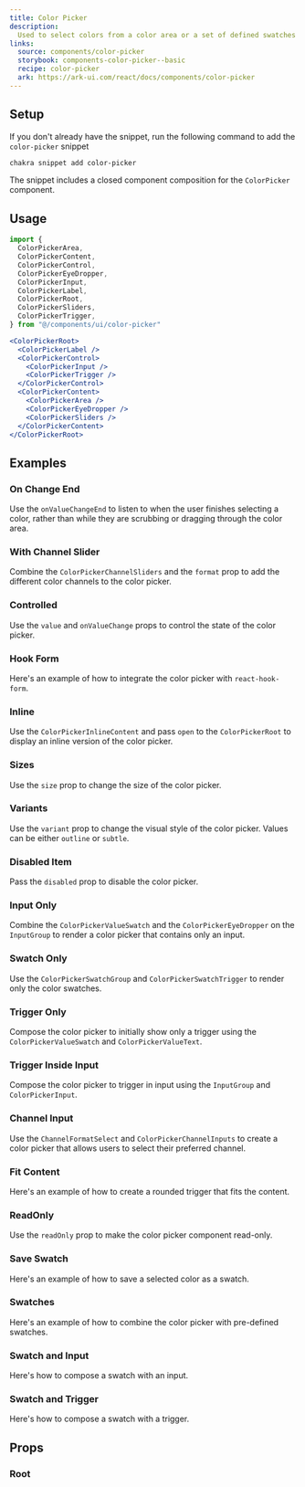 ```yaml
---
title: Color Picker
description:
  Used to select colors from a color area or a set of defined swatches
links:
  source: components/color-picker
  storybook: components-color-picker--basic
  recipe: color-picker
  ark: https://ark-ui.com/react/docs/components/color-picker
---
```


<ExampleTabs name="color-picker-basic" />

## Setup

If you don't already have the snippet, run the following command to add the
`color-picker` snippet

```sh
chakra snippet add color-picker
```

The snippet includes a closed component composition for the `ColorPicker`
component.

## Usage

```jsx
import {
  ColorPickerArea,
  ColorPickerContent,
  ColorPickerControl,
  ColorPickerEyeDropper,
  ColorPickerInput,
  ColorPickerLabel,
  ColorPickerRoot,
  ColorPickerSliders,
  ColorPickerTrigger,
} from "@/components/ui/color-picker"
```

```jsx
<ColorPickerRoot>
  <ColorPickerLabel />
  <ColorPickerControl>
    <ColorPickerInput />
    <ColorPickerTrigger />
  </ColorPickerControl>
  <ColorPickerContent>
    <ColorPickerArea />
    <ColorPickerEyeDropper />
    <ColorPickerSliders />
  </ColorPickerContent>
</ColorPickerRoot>
```

## Examples

### On Change End

Use the `onValueChangeEnd` to listen to when the user finishes selecting a
color, rather than while they are scrubbing or dragging through the color area.

<ExampleTabs name="color-picker-change-end" />

### With Channel Slider

Combine the `ColorPickerChannelSliders` and the `format` prop to add the
different color channels to the color picker.

<ExampleTabs name="color-picker-channel-slider-only" />

### Controlled

Use the `value` and `onValueChange` props to control the state of the color
picker.

<ExampleTabs name="color-picker-controlled" />

### Hook Form

Here's an example of how to integrate the color picker with `react-hook-form`.

<ExampleTabs name="color-picker-with-hook-form" />

### Inline

Use the `ColorPickerInlineContent` and pass `open` to the `ColorPickerRoot` to
display an inline version of the color picker.

<ExampleTabs name="color-picker-inline" />

### Sizes

Use the `size` prop to change the size of the color picker.

<ExampleTabs name="color-picker-with-sizes" />

### Variants

Use the `variant` prop to change the visual style of the color picker. Values
can be either `outline` or `subtle`.

<ExampleTabs name="color-picker-with-variants" />

### Disabled Item

Pass the `disabled` prop to disable the color picker.

<ExampleTabs name="color-picker-with-disabled" />

### Input Only

Combine the `ColorPickerValueSwatch` and the `ColorPickerEyeDropper` on the
`InputGroup` to render a color picker that contains only an input.

<ExampleTabs name="color-picker-input-only" />

### Swatch Only

Use the `ColorPickerSwatchGroup` and `ColorPickerSwatchTrigger` to render only
the color swatches.

<ExampleTabs name="color-picker-swatch-only" />

### Trigger Only

Compose the color picker to initially show only a trigger using the
`ColorPickerValueSwatch` and `ColorPickerValueText`.

<ExampleTabs name="color-picker-trigger-only" />

### Trigger Inside Input

Compose the color picker to trigger in input using the `InputGroup` and
`ColorPickerInput`.

<ExampleTabs name="color-picker-trigger-only" />

### Channel Input

Use the `ChannelFormatSelect` and `ColorPickerChannelInputs` to create a color
picker that allows users to select their preferred channel.

<ExampleTabs name="color-picker-with-channel-input" />

### Fit Content

Here's an example of how to create a rounded trigger that fits the content.

<ExampleTabs name="color-picker-with-fit-content" />

### ReadOnly

Use the `readOnly` prop to make the color picker component read-only.

### Save Swatch

Here's an example of how to save a selected color as a swatch.

<ExampleTabs name="color-picker-with-save-swatch" />

### Swatches

Here's an example of how to combine the color picker with pre-defined swatches.

<ExampleTabs name="color-picker-with-swatches" />

### Swatch and Input

Here's how to compose a swatch with an input.

<ExampleTabs name="color-picker-with-swatch-and-input" />

### Swatch and Trigger

Here's how to compose a swatch with a trigger.

<ExampleTabs name="color-picker-with-swatch-and-input" />

## Props

### Root

<PropTable component="ColorPicker" part="Root" />
